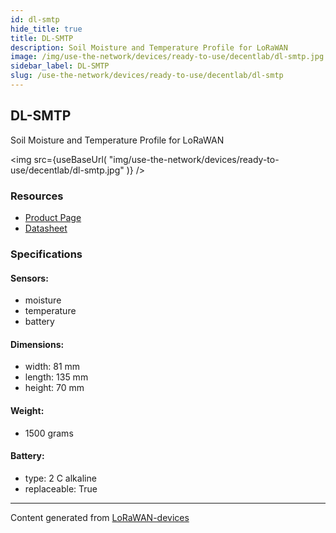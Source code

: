 ```yaml
---
id: dl-smtp
hide_title: true
title: DL-SMTP
description: Soil Moisture and Temperature Profile for LoRaWAN
image: /img/use-the-network/devices/ready-to-use/decentlab/dl-smtp.jpg
sidebar_label: DL-SMTP
slug: /use-the-network/devices/ready-to-use/decentlab/dl-smtp
---
```



## DL-SMTP

Soil Moisture and Temperature Profile for LoRaWAN

<img
src={useBaseUrl(
"img/use-the-network/devices/ready-to-use/decentlab/dl-smtp.jpg"
)}
/>

### Resources

- [Product Page](https://www.decentlab.com/products/soil-moisture-and-temperature-profile-for-lorawan)
- [Datasheet](https://cdn.decentlab.com/download/datasheets/Decentlab-DL-SMTP-datasheet.pdf)

### Specifications

#### Sensors:
- moisture
- temperature
- battery
#### Dimensions:
- width: 81 mm
- length: 135 mm
- height: 70 mm
#### Weight: 
- 1500 grams
#### Battery: 
- type: 2 C alkaline
- replaceable: True



---
Content generated from [LoRaWAN-devices](https://github.com/TheThingsNetwork/lorawan-devices)